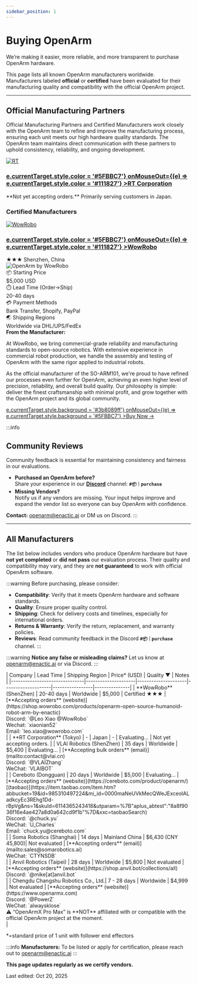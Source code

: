 ```yaml
---
sidebar_position: 1
---
```


# Buying OpenArm

We’re making it easier, more reliable, and more transparent to purchase OpenArm hardware.

This page lists all known OpenArm manufacturers worldwide. Manufacturers labeled **official** or **certified** have been evaluated for their manufacturing quality and compatibility with the official OpenArm project.

---

## Official Manufacturing Partners

Official Manufacturing Partners and Certified Manufacturers work closely with the OpenArm team to refine and improve the manufacturing process, ensuring each unit meets our high hardware quality standards. The OpenArm team maintains direct communication with these partners to uphold consistency, reliability, and ongoing development.
<div style={{
  display: 'flex',
  flexDirection: 'column',
  marginTop: '2rem',
  marginBottom: '2rem'
}}>
  <div style={{
    border: '2px solid #ebebeb',
    borderRadius: '1rem',
    padding: '2rem',
    background: '#fff',
    boxShadow: '0 4px 10px rgba(0,0,0,0.1)'
  }}>
    <div style={{
      display: 'flex',
      alignItems: 'center',
      gap: '1.5rem',
      flexWrap: 'wrap'
    }}>
      <a
        href="https://en.rt-net.jp/"
        target="_blank"
        rel="noopener noreferrer"
        style={{ textDecoration: 'none' }}
      >
        <div style={{
          width: '120px',
          height: '120px',
          borderRadius: '1rem',
          overflow: 'hidden',
          display: 'flex',
          alignItems: 'center',
          justifyContent: 'center',
          background: '#262626'
        }}>
          <img
            src={require("@site/static/img/purchase/rt.png").default}
            alt="RT"
            style={{ width: '100%', height: '100%', objectFit: 'contain' }}
          />
        </div>
      </a>
      <div style={{ flex: 1, minWidth: '200px' }}>
        <h3 style={{ margin: 0, fontSize: '1.5rem', color: '#111827' }}>
          <a
            href="https://en.rt-net.jp/"
            target="_blank"
            rel="noopener noreferrer"
            style={{
              color: '#111827',
              textDecoration: 'none',
              transition: 'color 0.2s ease'
            }}
            onMouseOver={(e) => e.currentTarget.style.color = '#5FBBC7'}
            onMouseOut={(e) => e.currentTarget.style.color = '#111827'}
          >RT Corporation</a>
        </h3>
        <div style={{
          display: 'flex',
          alignItems: 'center',
          gap: '0.5rem',
          marginTop: '1rem'
        }}>
          <span style={{ color: '#6b7280', fontSize: '0.9rem' }}> **Not yet accepting orders.**  
          Primarily serving customers in Japan.</span>
        </div>
      </div>
    </div>
  </div>
</div>

### Certified Manufacturers

<div style={{
  display: 'flex',
  flexDirection: 'column',
  marginTop: '1rem',
  marginBottom: '3rem'
}}>
  <div style={{
    border: '2px solid #ebebeb',
    borderRadius: '1rem',
    padding: '2rem',
    background: '#fff',
    boxShadow: '0 4px 10px rgba(0,0,0,0.1)'
  }}>
    <div style={{
      display: 'flex',
      alignItems: 'center',
      gap: '1.5rem',
      flexWrap: 'wrap'
    }}>
      <a
        href="https://shop.wowrobo.com/products/openarm-open-source-humanoid-robot-arm-by-enactic"
        target="_blank"
        rel="noopener noreferrer"
        style={{ textDecoration: 'none' }}
      >
        <div style={{
          width: '120px',
          height: '120px',
          borderRadius: '1rem',
          overflow: 'hidden',
          display: 'flex',
          alignItems: 'center',
          justifyContent: 'center',
          background: '#262626'
        }}>
          <img
            src={require("@site/static/img/purchase/wowrobo.png").default}
            alt="WowRobo"
            style={{ width: '100%', height: '100%', objectFit: 'contain' }}
          />
        </div>
      </a>
      <div style={{ flex: 1, minWidth: '200px', position: 'relative', top: '8px' }}>
        <h3 style={{ margin: 0, fontSize: '1.5rem', color: '#111827' }}>
          <a
            href="https://shop.wowrobo.com/products/openarm-open-source-humanoid-robot-arm-by-enactic"
            target="_blank"
            rel="noopener noreferrer"
            style={{
              color: '#111827',
              textDecoration: 'none',
              transition: 'color 0.2s ease'
            }}
            onMouseOver={(e) => e.currentTarget.style.color = '#5FBBC7'}
            onMouseOut={(e) => e.currentTarget.style.color = '#111827'}
          >WowRobo</a>
        </h3>
        <div style={{
          display: 'flex',
          alignItems: 'center',
          gap: '0.5rem',
          marginTop: '1rem'
        }}>
          <span style={{ color: 'orange', fontSize: '1.2rem' }}>★★★</span>  
          <span style={{ color: '#6b7280', fontSize: '0.9rem' }}>Shenzhen, China</span>
        </div>
      </div>
    </div>
    <div style={{ marginTop: '1.75rem', marginBottom: '1rem' }}>
      <img
        src={require("@site/static/img/purchase/wowrobo-openarm.png").default}
        alt="OpenArm by WowRobo"
        style={{
          width: '100%',
          borderRadius: '0.75rem',
          boxShadow: '0 2px 8px rgba(0,0,0,0.1)',
          objectFit: 'cover'
        }}
      />
    </div>
    <div style={{
      background: '#f9fafb',
      borderRadius: '0.75rem',
      padding: '1.25rem',
      marginTop: '1.5rem'
    }}>
      <div style={{
        display: 'grid',
        gridTemplateColumns: 'repeat(auto-fit, minmax(200px, 1fr))',
        gap: '1rem',
        fontSize: '0.9rem'
      }}>
        <div>
          <div style={{ color: '#6b7280' }}>📦 Starting Price</div>
          <div style={{ fontWeight: '600' }}>$5,000 USD</div>
        </div>
        <div>
          <div style={{ color: '#6b7280' }}>⏱️ Lead Time (Order→Ship)</div>
          <div style={{ fontWeight: '600' }}>20-40 days</div>
        </div>
        <div>
          <div style={{ color: '#6b7280' }}>💳 Payment Methods</div>
          <div style={{ fontWeight: '600' }}>Bank Transfer, Shopify, PayPal</div>
        </div>
        <div>
          <div style={{ color: '#6b7280' }}>🌏 Shipping Regions</div>
          <div style={{ fontWeight: '600' }}>Worldwide via DHL/UPS/FedEx</div>
        </div>
      </div>
    </div>
    <div style={{
      marginTop: '1.5rem',
      fontSize: '0.95rem',
      lineHeight: '1.6',
      color: '#374151'
    }}>
      <strong>From the Manufacturer:</strong>
      <p style={{ marginTop: '0.5rem' }}>
        At WowRobo, we bring commercial-grade reliability and manufacturing standards to open-source robotics. With extensive experience in commercial robot production, we handle the assembly and testing of OpenArm with the same rigor applied to industrial robots.
      </p>
      <p style={{ marginTop: '0.5rem' }}>
        As the official manufacturer of the SO-ARM101, we're proud to have refined our processes even further for OpenArm, achieving an even higher level of precision, reliability, and overall build quality. Our philosophy is simple: deliver the finest craftsmanship with minimal profit, and grow together with the OpenArm project and its global community.
      </p>
    </div>
    <a
      href="https://shop.wowrobo.com/products/openarm-open-source-humanoid-robot-arm-by-enactic"
      target="_blank"
      rel="noopener noreferrer"
      style={{
        display: 'block',
        width: '50%',
        margin: '1.5rem auto 0',
        padding: '0.85rem',
        background: '#5FBBC7',
        color: 'white',
        border: 'none',
        borderRadius: '0.6rem',
        fontWeight: '600',
        fontSize: '1rem',
        textAlign: 'center',
        textDecoration: 'none',
        transition: 'background 0.2s ease'
      }}
      onMouseOver={(e) => e.currentTarget.style.background = '#3b8089ff'}
      onMouseOut={(e) => e.currentTarget.style.background = '#5FBBC7'}
    >Buy Now →</a>
  </div>
</div>

:::info
## Community Reviews

Community feedback is essential for maintaining consistency and fairness in our evaluations.

- **Purchased an OpenArm before?**  
Share your experience in our [**Discord**](https://discord.gg/GmYa262ETH) channel: **`#📦｜purchase`**
- **Missing Vendors?**  
Notify us if any vendors are missing. Your input helps improve and expand the vendor list so everyone can buy OpenArm with confidence.

**Contact:** openarm@enactic.ai or DM us on Discord.
:::

---

## All Manufacturers

The list below includes vendors who produce OpenArm hardware but have **not yet completed** or **did not pass** our evaluation process. Their quality and compatibility may vary, and they are **not guaranteed** to work with official OpenArm software.

:::warning
Before purchasing, please consider:
- **Compatibility**: Verify that it meets OpenArm hardware and software standards.
- **Quality**: Ensure proper quality control.
- **Shipping**: Check for delivery costs and timelines, especially for international orders.
- **Returns & Warranty**: Verify the return, replacement, and warranty policies.
- **Reviews**: Read community feedback in the Discord **`#📦｜purchase`** channel.
:::

:::warning
**Notice any false or misleading claims?** Let us know at openarm@enactic.ai or via Discord.
:::

<div style={{ overflowX: 'auto', marginTop: '3rem' }}>
  | Company                       | Lead Time           | Shipping Region     | Price* (USD)        |  Quality ▼     | Notes    |
  |-------------------------------|---------------------|---------------------|--------------------|-----------------|---------------|
  | **WowRobo** (ShenZhen)        | 20-40 days          | Worldwide           | $5,000             | Certified <span style={{ color: 'orange' }}>★★★</span> | [**Accepting orders** (website)](https://shop.wowrobo.com/products/openarm-open-source-humanoid-robot-arm-by-enactic)<div>Discord: `@Leo Xiao @WowRobo`</div><div>Wechat: `xiaonian52`</div><div>Email: `leo.xiao@wowrobo.com`</div>|
  | **RT Corporation** (Tokyo)    | -                   | Japan               | -                  | Evaluating...   | Not yet accepting orders. |
  | VLAI Robotics (ShenZhen)      | 35 days             | Worldwide           | $5,400             | Evaluating...   | [**Accepting bulk orders** (email)](mailto:contact@vlai.cn)<div>Discord: `@VLAIZhang`</div><div>WeChat: `VLAIBOT`</div>|
  | Cereboto (Dongguan)           | 20 days             | Worldwide           | $5,000             | Evaluating...   | [**Accepting orders** (website)](https://cereboto.com/product/openarm/) [(taobao)](https://item.taobao.com/item.htm?abbucket=19&id=985310497224&mi_id=0000maNeUVkMecQWeJExceolALadkcyEc3REhg1Dd-rBpVg&ns=1&skuId=6114365243418&utparam=%7B"aplus_abtest":"8a8f9036f16e4ae427a8d0a642cd9f1b"%7D&xxc=taobaoSearch)<div>Discord: `@chuck.yu`</div><div>WeChat: `U_Charles`</div><div>Email: `chuck.yu@cereboto.com`</div> |
  | Soma Robotics (Shanghai)      | 14 days             | Mainland China      | $6,430 (CNY 45,800)| Not evaluated   | [**Accepting orders** (email)](mailto:sales@somarobotics.ai)<div>WeChat: `CTYNSDB`</div>|
  | Anvil Robotics (Taipei)       | 28 days             | Worldwide           | $5,800             | Not evaluated   | [**Accepting orders** (website)](https://shop.anvil.bot/collections/all)<div>Discord: `@mike[at]anvil.bot`</div>|
  | Chengdu Changshu Robotics Co., Ltd.| 7 - 28 days    | Worldwide           | $4,999             | Not evaluated   | [**Accepting orders** (website)](https://www.openarmx.com)<div>Discord: `@PowerZ`</div><div>WeChat: `alwaysklose`</div><div>⚠️ “OpenArmX Pro Max” is **NOT** affiliated with or compatible with the official OpenArm project at the moment.</div>|
</div>

*=standard price of 1 unit with follower end effectors

:::info
**Manufacturers:** To be listed or apply for certification, please reach out to openarm@enactic.ai
:::

<div style={{ padding: '1.5rem', background: '#f9fafb', borderRadius: '0.5rem', marginTop: '2rem', textAlign: 'center' }}>

**This page updates regularly as we certify vendors.**

Last edited: Oct 20, 2025

</div>

